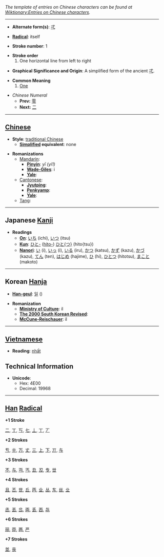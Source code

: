 ''The template of entries on Chinese characters can be found at [[Wiktionary:Entries on Chinese characters]].''

----

* '''Alternate form(s)''': [[弌]]

* '''[[Wiktionary:Chinese radical | Radical]]''': itself

* '''Stroke number''': 1

* '''Stroke order'''
*# One horizontal line from left to right

* '''Graphical Significance and Origin''': A simplified form of the ancient [[弌]].

* '''Common Meaning'''
*# [[One]]

*''Chinese Numeral''
**'''Prev:''' [[零]]
**'''Next:''' [[二]]

----

== [[Chinese]] ==

* '''Style''': [[traditional Chinese]] 
** '''[[simplified Chinese | Simplified]] equivalent''': none

* '''Romanizations'''
** [[Mandarin]]:
*** '''[[Pinyin]]''': ''yī (yi1)''
*** '''[[Wade-Giles]]''': i
*** '''[[Yale]]''': 
** [[Cantonese]]:
*** '''[[Jyutping]]''':  
*** '''[[Penkyamp]]''':  
*** '''[[Yale]]''':
** [[Tang]]:

----

== Japanese [[Kanji]] ==

* '''Readings'''
** '''[[On]]''': [[いち]] (ichi), [[いつ]] (itsu)
** '''[[Kun]]''': [[ひと-]] ([[hito-]]) [[ひとつ|ひと{つ}]] (hito{tsu})
** '''[[Nanori]]''': [[い]] (i), [[いっ]] (i), [[いる]] (iru), [[かつ]] (katsu), [[かず]] (kazu), [[かづ]] (kazu), [[てん]] (ten), [[はじめ]] (hajime), [[ひ]] (hi), [[ひとつ]] (hitotsu), [[まこと]] (makoto)

----

== Korean [[Hanja]] ==

* '''[[Han-geul]]''': [[일]] ()

* '''Romanization'''
** '''[[Ministry of Culture romanization|Ministry of Culture]]''': il
** '''[[The 2000 South Korean Revised Romanization | The 2000 South Korean Revised]]''': 
** '''[[McCune-Reischauer]]''': il

----

== [[Vietnamese]] ==

* '''Reading''': [[nhất]]

== Technical Information ==

* '''Unicode''':
** Hex: 4E00
** Decimal: 19968

----

== [[Han]] [[Radical]] ==

'''+1 Stroke'''

[[二]], [[丁]], [[丂]], [[七]], [[丄]], [[丅]], [[丆]]

'''+2 Strokes'''

[[亐]], [[卄]], [[万]], [[丈]], [[三]], [[上]], [[下]], [[丌]], [[与]]

'''+3 Strokes'''

[[不]], [[与]], [[丏]], [[丐]], [[丑]], [[丒]], [[专]], [[丗]]

'''+4 Strokes'''

[[且]], [[丕]], [[世]], [[丘]], [[丙]], [[业]], [[丛]], [[东]], [[丝]], [[㐀]]

'''+5 Strokes'''

[[丞]], [[丟]], [[丠]], [[両]], [[丢]], [[㐁]], [[㐂]]

'''+6 Strokes'''

[[丽]], [[丣]], [[两]], [[严]]

'''+7 Strokes'''

[[並]], [[丧]]